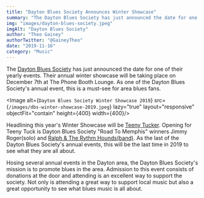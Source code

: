 ```yaml
---
title: "Dayton Blues Society Announces Winter Showcase"
summary: "The Dayton Blues Society has just announced the date for one of their yearly events. Their annual winter showcase will be taking place on December 7th at The Phone Booth Lounge"
img: "images/dayton-blues-society.jpeg"
imgAlt: "Dayton Blues Society"
author: "Theo Gainey"
authorTwitter: "@GaineyTheo"
date: "2019-11-16"
category: "Music"
---
```


The [Dayton Blues Society](https://www.facebook.com/daytonbluessociety) has just announced the date for one of their yearly events. Their annual winter showcase will be taking place on December 7th at The Phone Booth Lounge. As one of the Dayton Blues Society's annual event, this is a must-see for area blues fans.

<Image alt={`Dayton Blues Society Winter Showcase 2019`} src={`/images/dbs-winter-showcase-2019.jpeg`} lazy="true" layout="responsive" objectFit="contain" height={400} width={400}/>

Headlining this year's Winter Showcase will be [Teeny Tucker](https://www.facebook.com/womenbluessisters). Opening for Teeny Tuck is Dayton Blues Society "Road To Memphis" winners Jimmy Roger(solo) and [Ralph & The Rythm Hounds(band)](https://www.facebook.com/RalphandTheRhythmHounds). As the last of the Dayton Blues Society's annual events, this will be the last time in 2019 to see what they are all about.

Hosing several annual events in the Dayton area, the Dayton Blues Society's mission is to promote blues in the area. Admission to this event consists of donations at the door and attending is an excellent way to support the society. Not only is attending a great way to support local music but also a great opportunity to see what blues music is all about.
